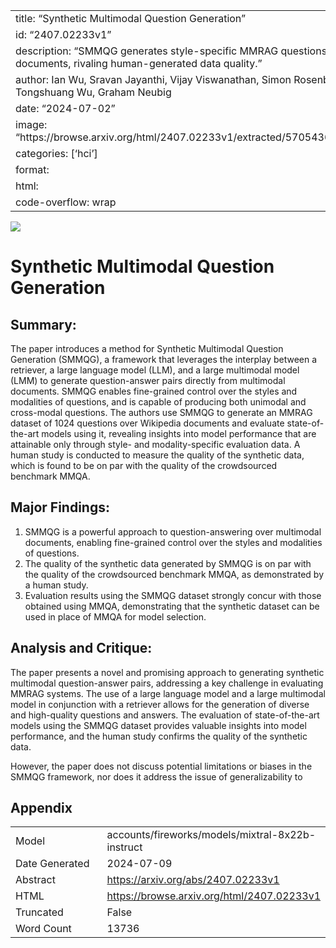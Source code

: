 
---
title: "Synthetic Multimodal Question Generation"
id: "2407.02233v1"
description: "SMMQG generates style-specific MMRAG questions from multimodal documents, rivaling human-generated data quality."
author: Ian Wu, Sravan Jayanthi, Vijay Viswanathan, Simon Rosenberg, Sina Pakazad, Tongshuang Wu, Graham Neubig
date: "2024-07-02"
image: "https://browse.arxiv.org/html/2407.02233v1/extracted/5705436/images/intro_diagram.png"
categories: ['hci']
format:
  html:
    code-overflow: wrap
---

![](https://browse.arxiv.org/html/2407.02233v1/extracted/5705436/images/intro_diagram.png)

# Synthetic Multimodal Question Generation

## Summary:

The paper introduces a method for Synthetic Multimodal Question Generation (SMMQG), a framework that leverages the interplay between a retriever, a large language model (LLM), and a large multimodal model (LMM) to generate question-answer pairs directly from multimodal documents. SMMQG enables fine-grained control over the styles and modalities of questions, and is capable of producing both unimodal and cross-modal questions. The authors use SMMQG to generate an MMRAG dataset of 1024 questions over Wikipedia documents and evaluate state-of-the-art models using it, revealing insights into model performance that are attainable only through style- and modality-specific evaluation data. A human study is conducted to measure the quality of the synthetic data, which is found to be on par with the quality of the crowdsourced benchmark MMQA.

## Major Findings:

1. SMMQG is a powerful approach to question-answering over multimodal documents, enabling fine-grained control over the styles and modalities of questions.
2. The quality of the synthetic data generated by SMMQG is on par with the quality of the crowdsourced benchmark MMQA, as demonstrated by a human study.
3. Evaluation results using the SMMQG dataset strongly concur with those obtained using MMQA, demonstrating that the synthetic dataset can be used in place of MMQA for model selection.

## Analysis and Critique:

The paper presents a novel and promising approach to generating synthetic multimodal question-answer pairs, addressing a key challenge in evaluating MMRAG systems. The use of a large language model and a large multimodal model in conjunction with a retriever allows for the generation of diverse and high-quality questions and answers. The evaluation of state-of-the-art models using the SMMQG dataset provides valuable insights into model performance, and the human study confirms the quality of the synthetic data.

However, the paper does not discuss potential limitations or biases in the SMMQG framework, nor does it address the issue of generalizability to

## Appendix

|          |          |
|----------|----------|
| Model     | accounts/fireworks/models/mixtral-8x22b-instruct       |
| Date Generated     | 2024-07-09       |
| Abstract | [https://arxiv.org/abs/2407.02233v1](https://arxiv.org/abs/2407.02233v1)        |
| HTML     | [https://browse.arxiv.org/html/2407.02233v1](https://browse.arxiv.org/html/2407.02233v1)       |
| Truncated       | False       |
| Word Count       | 13736       |